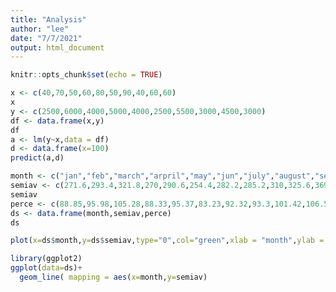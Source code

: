 ---
title: "Analysis"
author: "lee"
date: "7/7/2021"
output: html_document
---

```{r setup, include=FALSE}
knitr::opts_chunk$set(echo = TRUE)
```

```{r}
x <- c(40,70,50,60,80,50,90,40,60,60)
x
y <- c(2500,6000,4000,5000,4000,2500,5500,3000,4500,3000)
df <- data.frame(x,y)
df
a <- lm(y~x,data = df)
d <- data.frame(x=100)
predict(a,d)
```

```{r}
month <- c("jan","feb","march","arpril","may","jun","july","august","sep","oct","nov","dec")
semiav <- c(271.6,293.4,321.8,270,290.6,254.4,282.2,285.2,310,325.6,369,394.2)
semiav
perce <- c(88.85,95.98,105.28,88.33,95.37,83.23,92.32,93.3,101.42,106.52,120.72,128.96)
ds <- data.frame(month,semiav,perce)
ds
```



```{r}
plot(x=ds$month,y=ds$semiav,type="0",col="green",xlab = "month",ylab = "semi av",main = "sales trend line graph")
```
```{r}
library(ggplot2)
ggplot(data=ds)+
  geom_line( mapping = aes(x=month,y=semiav)
  
```

